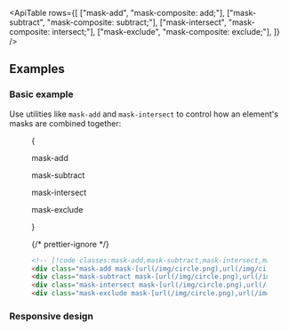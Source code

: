 

<ApiTable
  rows={[
    ["mask-add", "mask-composite: add;"],
    ["mask-subtract", "mask-composite: subtract;"],
    ["mask-intersect", "mask-composite: intersect;"],
    ["mask-exclude", "mask-composite: exclude;"],
  ]}
/>

## Examples

### Basic example

Use utilities like `mask-add` and `mask-intersect` to control how an element's masks are combined together:

<Figure>

<Example>
  {
    <div className="grid grid-cols-2 items-center justify-center justify-items-center gap-y-8 py-4 text-center font-mono text-sm font-medium text-gray-500 max-sm:grid-cols-1 dark:text-gray-400">
      <div className="relative grid justify-center">
        <div className="absolute top-[calc(25%-2px)] right-[calc(5%-2px)] box-content size-24 rounded-full border-2 border-dashed border-black/10 dark:border-white/20" />
        <div className="absolute top-[calc(25%-2px)] left-[calc(5%-2px)] box-content size-24 rounded-full border-2 border-dashed border-black/10 dark:border-white/20" />
        <p className="mb-3">mask-add</p>
        <div className="h-24 w-48 bg-[url(https://images.unsplash.com/photo-1554629947-334ff61d85dc?ixid=MnwxMjA3fDB8MHxwaG90by1wYWdlfHx8fGVufDB8fHx8&ixlib=rb-1.2.1&auto=format&fit=crop&w=1000&h=1000&q=80)] mask-[radial-gradient(ellipse_25%_50%_at_30%_50%,_white_100%,transparent_100%),_radial-gradient(ellipse_25%_50%_at_70%_50%,_white_100%,transparent_100%)] bg-cover bg-center mask-add"></div>
      </div>
      <div className="relative grid justify-center">
        <div className="absolute top-[calc(25%-2px)] right-[calc(5%-2px)] box-content size-24 rounded-full border-2 border-dashed border-black/10 dark:border-white/20" />
        <div className="absolute top-[calc(25%-2px)] left-[calc(5%-2px)] box-content size-24 rounded-full border-2 border-dashed border-black/10 dark:border-white/20" />
        <p className="mb-3 text-center">mask-subtract</p>
        <div className="h-24 w-48 bg-[url(https://images.unsplash.com/photo-1554629947-334ff61d85dc?ixid=MnwxMjA3fDB8MHxwaG90by1wYWdlfHx8fGVufDB8fHx8&ixlib=rb-1.2.1&auto=format&fit=crop&w=1000&h=1000&q=80)] mask-[radial-gradient(ellipse_25%_50%_at_30%_50%,_white_100%,transparent_100%),_radial-gradient(ellipse_25%_50%_at_70%_50%,_white_100%,transparent_100%)] bg-cover bg-center mask-subtract"></div>
      </div>
      <div className="relative grid justify-center">
        <div className="absolute top-[calc(25%-2px)] right-[calc(5%-2px)] box-content size-24 rounded-full border-2 border-dashed border-black/10 dark:border-white/20" />
        <div className="absolute top-[calc(25%-2px)] left-[calc(5%-2px)] box-content size-24 rounded-full border-2 border-dashed border-black/10 dark:border-white/20" />
        <p className="mb-3 text-center">mask-intersect</p>
        <div className="h-24 w-48 bg-[url(https://images.unsplash.com/photo-1554629947-334ff61d85dc?ixid=MnwxMjA3fDB8MHxwaG90by1wYWdlfHx8fGVufDB8fHx8&ixlib=rb-1.2.1&auto=format&fit=crop&w=1000&h=1000&q=80)] mask-[radial-gradient(ellipse_25%_50%_at_30%_50%,_white_100%,transparent_100%),_radial-gradient(ellipse_25%_50%_at_70%_50%,_white_100%,transparent_100%)] bg-cover bg-center mask-intersect"></div>
      </div>
      <div className="relative grid justify-center">
        <div className="absolute top-[calc(25%-2px)] right-[calc(5%-2px)] box-content size-24 rounded-full border-2 border-dashed border-black/10 dark:border-white/20" />
        <div className="absolute top-[calc(25%-2px)] left-[calc(5%-2px)] box-content size-24 rounded-full border-2 border-dashed border-black/10 dark:border-white/20" />
        <p className="mb-3 text-center">mask-exclude</p>
        <div className="h-24 w-48 bg-[url(https://images.unsplash.com/photo-1554629947-334ff61d85dc?ixid=MnwxMjA3fDB8MHxwaG90by1wYWdlfHx8fGVufDB8fHx8&ixlib=rb-1.2.1&auto=format&fit=crop&w=1000&h=1000&q=80)] mask-[radial-gradient(ellipse_25%_50%_at_30%_50%,_white_100%,transparent_100%),_radial-gradient(ellipse_25%_50%_at_70%_50%,_white_100%,transparent_100%)] bg-cover bg-center mask-exclude"></div>
      </div>
    </div>
  }
</Example>

{/* prettier-ignore */}
```html
<!-- [!code classes:mask-add,mask-subtract,mask-intersect,mask-exclude] -->
<div class="mask-add mask-[url(/img/circle.png),url(/img/circle.png)] bg-[url(/img/mountains.jpg)] mask-[position:30%_50%,70%_50%]"></div>
<div class="mask-subtract mask-[url(/img/circle.png),url(/img/circle.png)] bg-[url(/img/mountains.jpg)] mask-[position:30%_50%,70%_50%]"></div>
<div class="mask-intersect mask-[url(/img/circle.png),url(/img/circle.png)] bg-[url(/img/mountains.jpg)] mask-[position:30%_50%,70%_50%]"></div>
<div class="mask-exclude mask-[url(/img/circle.png),url(/img/circle.png)] bg-[url(/img/mountains.jpg)] mask-[position:30%_50%,70%_50%]"></div>
```

</Figure>

### Responsive design

<ResponsiveDesign property="mask-composite" defaultClass="mask-add" featuredClass="mask-subtract" />
